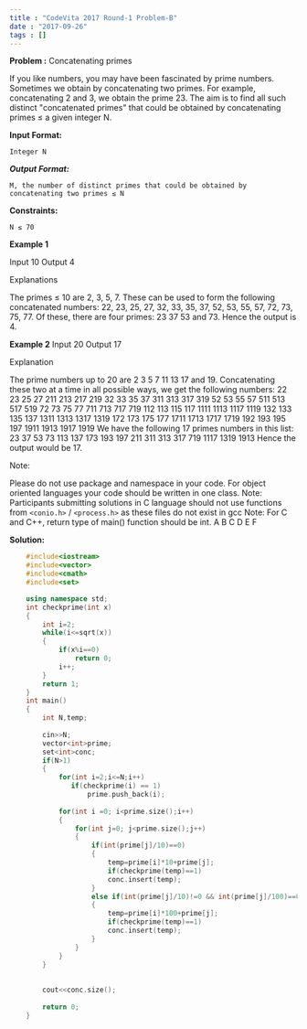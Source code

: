```yaml
---
title : "CodeVita 2017 Round-1 Problem-B"
date : "2017-09-26"
tags : []
---
```


**Problem :** Concatenating primes

If you like numbers, you may have been fascinated by prime numbers. Sometimes we obtain by concatenating two primes. For
example, concatenating 2 and 3, we obtain the prime 23. The aim is to find all such distinct "concatenated primes" that could
be obtained by concatenating primes ≤ a given integer N.
 
**Input Format:**

``` 
Integer N
```

***Output Format:***

```
M, the number of distinct primes that could be obtained by concatenating two primes ≤ N
```

**Constraints:**

```
N ≤ 70
```

**Example 1**

Input
10
Output
4

Explanations

The primes ≤ 10 are 2, 3, 5, 7. These can be used to form the following concatenated numbers: 22, 23, 25, 27, 32, 33, 35, 37,
52, 53, 55, 57, 72, 73, 75, 77. Of these, there are four primes: 23 37 53 and 73. Hence the output is 4.

**Example 2**
Input
20
Output
17

Explanation

The prime numbers up to 20 are 2 3 5 7 11 13 17 and 19.
Concatenating these two at a time in all possible ways, we get the following numbers:
22 23 25 27 211 213 217 219
32 33 35 37 311 313 317 319
52 53 55 57 511 513 517 519
72 73 75 77 711 713 717 719
112 113 115 117 1111 1113 1117 1119
132 133 135 137 1311 1313 1317 1319
172 173 175 177 1711 1713 1717 1719
192 193 195 197 1911 1913 1917 1919
We have the following 17 primes numbers in this list: 23 37 53 73 113 137 173 193 197 211 311 313 317 719 1117 1319
1913 Hence the output would be 17.

Note:

Please do not use package and namespace in your code. For object oriented languages your code should be written in one
class.
Note:
Participants submitting solutions in C language should not use functions from `<conio.h>` / `<process.h>` as these files do not
exist in gcc
Note:
For C and C++, return type of main() function should be int.
A B C D E F
 

**Solution:**


```cpp
    #include<iostream>
    #include<vector>
    #include<cmath>
    #include<set>

    using namespace std;
    int checkprime(int x)
    {
        int i=2;
        while(i<=sqrt(x))
        {
            if(x%i==0)
                return 0;
            i++;
        }
        return 1;
    }
    int main()
    {
        int N,temp;
        
        cin>>N;
        vector<int>prime;
        set<int>conc;
        if(N>1)
        {
            for(int i=2;i<=N;i++)
               if(checkprime(i) == 1)
                   prime.push_back(i);
            
            for(int i =0; i<prime.size();i++)
            {
                for(int j=0; j<prime.size();j++)
                {
                    if(int(prime[j]/10)==0)
                    {
                        temp=prime[i]*10+prime[j];
                        if(checkprime(temp)==1)
                        conc.insert(temp);
                    }
                    else if(int(prime[j]/10)!=0 && int(prime[j]/100)==0)
                    {
                        temp=prime[i]*100+prime[j];
                        if(checkprime(temp)==1)
                        conc.insert(temp);
                    }
                }
            }
        }
        
       
        cout<<conc.size();
        
        return 0;
    }
```
